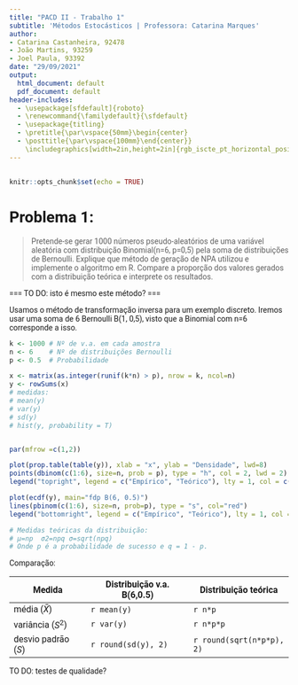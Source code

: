 ```yaml
---
title: "PACD II - Trabalho 1"
subtitle: 'Métodos Estocásticos | Professora: Catarina Marques'
author: 
- Catarina Castanheira, 92478
- João Martins, 93259
- Joel Paula, 93392
date: "29/09/2021"
output:
  html_document: default
  pdf_document: default
header-includes:
  - \usepackage[sfdefault]{roboto}
  - \renewcommand{\familydefault}{\sfdefault}
  - \usepackage{titling}
  - \pretitle{\par\vspace{50mm}\begin{center}
  - \posttitle{\par\vspace{100mm}\end{center}}
    \includegraphics[width=2in,height=2in]{rgb_iscte_pt_horizontal_positive.png}\LARGE\\}
---
```


<!-- get the required files from 3rd party sources -->

<link href='http://fonts.googleapis.com/css?family=Roboto' rel='stylesheet' type='text/css'> <!-- use the font -->

```{=html}
<style>
  body {
    font-family: 'Roboto', sans-serif;
  }
</style>
```
## \newpage

```r
knitr::opts_chunk$set(echo = TRUE)
```

# Problema 1:

> Pretende-se gerar 1000 números pseudo-aleatórios de uma variável aleatória com distribuição Binomial(n=6, p=0,5) pela soma de distribuições de Bernoulli. Explique que método de geração de NPA utilizou e implemente o algoritmo em R. Compare a proporção dos valores gerados com a distribuição teórica e interprete os resultados.

=== TO DO: isto é mesmo este método? ===

Usamos o método de transformação inversa para um exemplo discreto. Iremos usar uma soma de 6 Bernoulli B(1, 0,5), visto que a Binomial com n=6 corresponde a isso.

```r
k <- 1000 # Nº de v.a. em cada amostra
n <- 6    # Nº de distribuições Bernoulli
p <- 0.5  # Probabilidade

x <- matrix(as.integer(runif(k*n) > p), nrow = k, ncol=n)
y <- rowSums(x)
# medidas:
# mean(y)
# var(y)
# sd(y)
# hist(y, probability = T)


par(mfrow =c(1,2))

plot(prop.table(table(y)), xlab = "x", ylab = "Densidade", lwd=8)
points(dbinom(c(1:6), size=n, prob = p), type = "h", col = 2, lwd = 2)
legend("topright", legend = c("Empírico", "Teórico"), lty = 1, col = c(1, 2))

plot(ecdf(y), main="fdp B(6, 0.5)")
lines(pbinom(c(1:6), size=n, prob=p), type = "s", col="red")
legend("bottomright", legend = c("Empírico", "Teórico"), lty = 1, col = c(1, 2))

# Medidas teóricas da distribuição:
# μ=np  σ2=npq σ=sqrt(npq) 
# Onde p é a probabilidade de sucesso e q = 1 - p.

```

Comparação:

| Medida              |Distribuição v.a. B(6,0.5)  | Distribuição teórica      |
|---------------------|----------------------------|---------------------------|
| média ($\bar{X}$)   | `r mean(y)`                | `r n*p`                   |
| variância ($S^2$)   | `r var(y)`                 | `r n*p*p`                 |
| desvio padrão ($S$) | `r round(sd(y), 2)`        | `r round(sqrt(n*p*p), 2)` |

TO DO: testes de qualidade?


